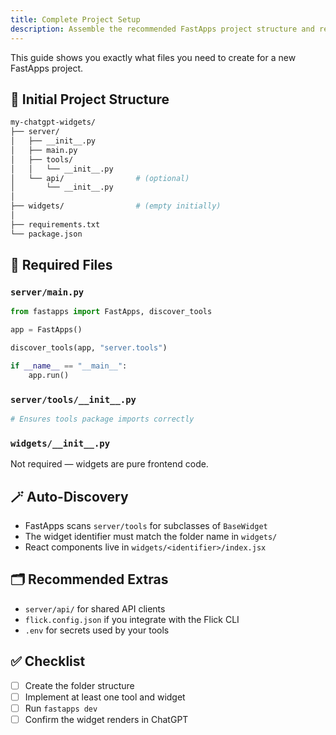 ```yaml
---
title: Complete Project Setup
description: Assemble the recommended FastApps project structure and required configuration files.
---
```


This guide shows you exactly what files you need to create for a new FastApps project.

## 📁 Initial Project Structure

```bash
my-chatgpt-widgets/
├── server/
│   ├── __init__.py
│   ├── main.py
│   ├── tools/
│   │   └── __init__.py
│   └── api/                # (optional)
│       └── __init__.py
│
├── widgets/                # (empty initially)
│
├── requirements.txt
└── package.json
```

## 🔧 Required Files

### `server/main.py`

```python
from fastapps import FastApps, discover_tools

app = FastApps()

discover_tools(app, "server.tools")

if __name__ == "__main__":
    app.run()
```

### `server/tools/__init__.py`

```python
# Ensures tools package imports correctly
```

### `widgets/__init__.py`

Not required — widgets are pure frontend code.

## 🪄 Auto-Discovery

- FastApps scans `server/tools` for subclasses of `BaseWidget`
- The widget identifier must match the folder name in `widgets/`
- React components live in `widgets/<identifier>/index.jsx`

## 🗂 Recommended Extras

- `server/api/` for shared API clients
- `flick.config.json` if you integrate with the Flick CLI
- `.env` for secrets used by your tools

## ✅ Checklist

- [ ] Create the folder structure
- [ ] Implement at least one tool and widget
- [ ] Run `fastapps dev`
- [ ] Confirm the widget renders in ChatGPT

